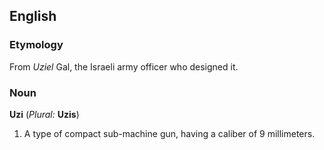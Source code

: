 ==English==
===Etymology===
From ''Uziel'' Gal, the Israeli army officer who designed it.

===Noun===
'''Uzi''' (''Plural:'' '''Uzis''')
#A type of compact sub-machine gun, having a caliber of 9 millimeters.